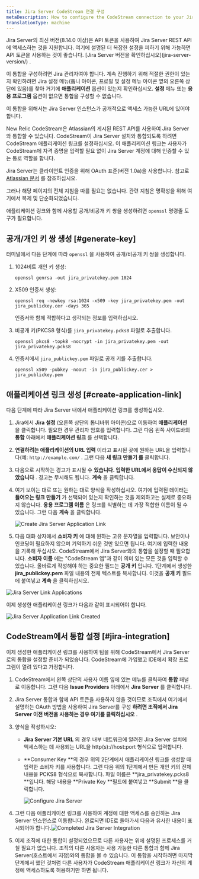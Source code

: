 ```yaml
---
title: Jira Server CodeStream 연결 구성
metaDescription: How to configure the CodeStream connection to your Jira server.
translationType: machine
---
```







<Callout variant="caution">
  Jira Server의 최신 버전(8.14.0 이상)은 API 토큰을 사용하여 Jira Server REST API에 액세스하는 것을 지원합니다. 여기에 설명된 더 복잡한 설정을 피하기 위해 가능하면 API 토큰을 사용하는 것이 좋습니다. [Jira Server 버전을 확인하십시오](jira-server-version/) .

  이 통합을 구성하려면 Jira 관리자여야 합니다. 계속 진행하기 위해 적절한 권한이 있는지 확인하려면 Jira 설정 메뉴(톱니 아이콘, 프로필 및 설정 메뉴 아이콘 옆의 오른쪽 상단에 있음)를 찾아 거기에 **애플리케이션** 옵션이 있는지 확인하십시오. **설정** 메뉴 또는 **응용 프로그램** 옵션이 없으면 통합을 구성할 수 없습니다.

  이 통합을 위해서는 Jira Server 인스턴스가 공개적으로 액세스 가능한 URL에 있어야 합니다.
</Callout>

New Relic CodeStream은 Atlassian의 게시된 REST API를 사용하여 Jira Server와 통합할 수 있습니다. CodeStream이 Jira Server 설치와 통합되도록 하려면 CodeStream 애플리케이션 링크를 설정하십시오. 이 애플리케이션 링크는 사용자가 CodeStream에 자격 증명을 입력할 필요 없이 Jira Server 계정에 대해 인증할 수 있는 통로 역할을 합니다.

Jira Server는 클라이언트 인증을 위해 OAuth 표준(버전 1.0a)을 사용합니다. 참고로 [Atlassian 문서](https://developer.atlassian.com/server/jira/platform/oauth/) 를 참조하십시오.

그러나 해당 페이지의 전체 지침을 따를 필요는 없습니다. 관련 지침은 명확성을 위해 여기에서 복제 및 단순화되었습니다.

애플리케이션 링크와 함께 사용할 공개/비공개 키 쌍을 생성하려면 `openssl` 명령줄 도구가 필요합니다.

## 공개/개인 키 쌍 생성 [#generate-key]

터미널에서 다음 단계에 따라 `openssl` 을 사용하여 공개/비공개 키 쌍을 생성합니다.

1. 1024비트 개인 키 생성:

   ```
   openssl genrsa -out jira_privatekey.pem 1024
   ```

2. X509 인증서 생성:

   ```
   openssl req -newkey rsa:1024 -x509 -key jira_privatekey.pem -out jira_publickey.cer -days 365
   ```

   인증서와 함께 적합하다고 생각되는 정보를 입력하십시오.

3. 비공개 키(PKCS8 형식)를 `jira_privatekey.pcks8` 파일로 추출합니다.

   ```
   openssl pkcs8 -topk8 -nocrypt -in jira_privatekey.pem -out jira_privatekey.pcks8
   ```

4. 인증서에서 `jira_publickey.pem` 파일로 공개 키를 추출합니다.

   ```
   openssl x509 -pubkey -noout -in jira_publickey.cer > jira_publickey.pem
   ```

## 애플리케이션 링크 생성 [#create-application-link]

다음 단계에 따라 Jira Server 내에서 애플리케이션 링크를 생성하십시오.

1. Jira에서 **Jira 설정** (오른쪽 상단의 톱니바퀴 아이콘)으로 이동하여 **애플리케이션** 을 클릭합니다. 필요한 경우 관리자 암호를 입력합니다. 그런 다음 왼쪽 사이드바의 **통합** 아래에서 **애플리케이션 링크** 를 선택합니다.

2. **연결하려는 애플리케이션의 URL 입력** 이라고 표시된 곳에 원하는 URL을 입력합니다(예: `http://example.com/` . 그런 다음 **새 링크 만들기 를** 클릭합니다.

3. 다음으로 시작하는 경고가 표시될 수 **있습니다. 입력한 URL에서 응답이 수신되지 않았습니다** . 경고는 무시해도 됩니다. **계속** 을 클릭합니다.

4. 여기 보이는 대로 또는 원하는 대로 양식을 작성하십시오. 여기에 입력된 데이터는 **들어오는 링크 만들기** 가 선택되어 있는지 확인하는 것을 제외하고는 실제로 중요하지 않습니다. **응용 프로그램 이름** 은 링크를 식별하는 데 가장 적합한 이름이 될 수 있습니다. 그런 다음 **계속** 을 클릭합니다.

   <img
     alt="Create Jira Server Application Link"
     src={createJiraServerApplicationLink1}
   />

5. 다음 대화 상자에서 **소비자 키** 에 대해 원하는 고유 문자열을 입력합니다. 보안이나 인코딩이 필요하지 않으며 기억하기 쉬운 것만 있으면 됩니다. 여기에 입력한 내용을 기록해 두십시오. CodeStream에서 Jira Server와의 통합을 설정할 때 필요합니다. **소비자 이름** 에는 "CodeStream 앱"과 같이 의미 있는 모든 것을 입력할 수 있습니다. 올바르게 작성해야 하는 중요한 필드는 **공개 키** 입니다. 1단계에서 생성한 **jira_publickey.pem** 파일 내용의 전체 텍스트를 복사합니다. 이것을 **공개 키** 필드에 붙여넣고 **계속** 을 클릭하십시오.

<img
  alt="Jira Server Link Applications"
  src={jiraServerLinkApplications1}
/>

이제 생성한 애플리케이션 링크가 다음과 같이 표시되어야 합니다.

<img
  alt="Jira Server Application Link Created"
  src={jiraServerApplicationLinkCreated1}
/>

## CodeStream에서 통합 설정 [#jira-integration]

이제 생성한 애플리케이션 링크를 사용하여 팀을 위해 CodeStream에서 Jira Server로의 통합을 설정할 준비가 되었습니다. CodeStream에 가입했고 IDE에서 확장 프로그램이 열려 있다고 가정합니다.

1. CodeStream에서 왼쪽 상단의 사용자 이름 옆에 있는 메뉴를 클릭하여 **통합** 패널로 이동합니다. 그런 다음 **Issue Providers** 아래에서 **Jira Server** 를 클릭합니다.

2. Jira Server 통합과 함께 API 토큰을 사용하지 않을 것이므로 조직에서 여기에서 설명하는 OAuth 방법을 사용하여 Jira Server를 구성 **하려면 조직에서 Jira Server 이전 버전을 사용하는 경우 여기를 클릭하십시오** .

3. 양식을 작성하시오:

   * **Jira Server 기본 URL** 의 경우 내부 네트워크에 알려진 Jira Server 설치에 액세스하는 데 사용되는 URL을 http(s)://host:port 형식으로 입력합니다.

   * **Consumer Key **의 경우 위의 2단계에서 애플리케이션 링크를 생성할 때 입력한 소비자 키를 사용합니다. 그런 다음 위의 1단계에서 만든 개인 키의 전체 내용을 PCKS8 형식으로 복사합니다. 파일 이름은 **jira_privatekey.pcks8 **입니다. 해당 내용을 **Private Key **필드에 붙여넣고 **Submit **을 클릭합니다.

     <img alt="Configure Jira Server" src={configureJiraServer1}/>

4. 그런 다음 애플리케이션 링크를 사용하여 계정에 대한 액세스를 승인하는 Jira Server 인스턴스로 이동합니다. 완료되면 IDE로 돌아가서 다음과 유사한 내용이 표시되어야 합니다.<img alt="Completed Jira Server Integration" src={completedJiraServerIntegration1}/>

5. 이제 조직에 대한 통합이 설정되었으므로 다른 사용자는 위에 설명된 프로세스를 거칠 필요가 없습니다. 조직의 다른 사용자는 사용 가능한 다른 통합과 함께 Jira Server(호스트에서 지정)와의 통합을 볼 수 있습니다. 이 통합을 시작하려면 마지막 단계에서 했던 것처럼 다른 사용자가 CodeStream 애플리케이션 링크가 자신의 계정에 액세스하도록 허용하기만 하면 됩니다.